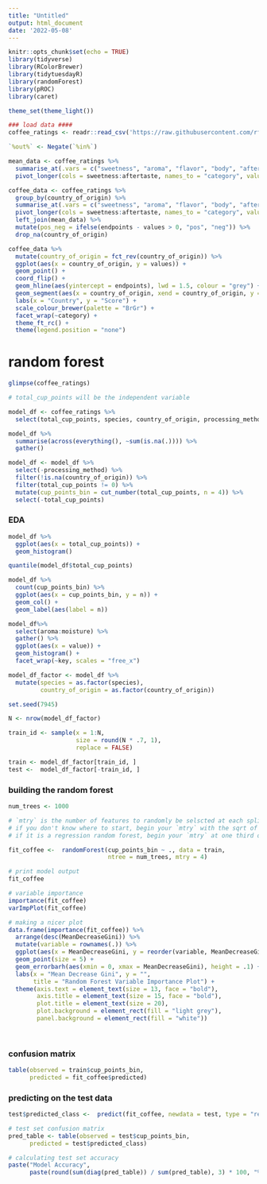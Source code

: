 ```yaml
---
title: "Untitled"
output: html_document
date: '2022-05-08'
---
```


```r
knitr::opts_chunk$set(echo = TRUE)
library(tidyverse)
library(RColorBrewer)
library(tidytuesdayR)
library(randomForest)
library(pROC)
library(caret)

theme_set(theme_light())

### load data ####
coffee_ratings <- readr::read_csv('https://raw.githubusercontent.com/rfordatascience/tidytuesday/master/data/2020/2020-07-07/coffee_ratings.csv')

`%out%` <- Negate(`%in%`)


```

```r
mean_data <- coffee_ratings %>%
  summarise_at(.vars = c("sweetness", "aroma", "flavor", "body", "aftertaste"), .funs = c("mean")) %>%
  pivot_longer(cols = sweetness:aftertaste, names_to = "category", values_to = "endpoints")

coffee_data <- coffee_ratings %>%  
  group_by(country_of_origin) %>%  
  summarise_at(.vars = c("sweetness", "aroma", "flavor", "body", "aftertaste"), .funs = c("mean")) %>% 
  pivot_longer(cols = sweetness:aftertaste, names_to = "category", values_to = "values") %>%  
  left_join(mean_data) %>%  
  mutate(pos_neg = ifelse(endpoints - values > 0, "pos", "neg")) %>% 
  drop_na(country_of_origin)

coffee_data %>%  
  mutate(country_of_origin = fct_rev(country_of_origin)) %>% 
  ggplot(aes(x = country_of_origin, y = values)) + 
  geom_point() + 
  coord_flip() + 
  geom_hline(aes(yintercept = endpoints), lwd = 1.5, colour = "grey") + 
  geom_segment(aes(x = country_of_origin, xend = country_of_origin, y = endpoints, yend = values, colour = "pos_neg"), lwd = 1.2) + 
  labs(x = "Country", y = "Score") + 
  scale_colour_brewer(palette = "BrGr") + 
  facet_wrap(~category) + 
  theme_ft_rc() + 
  theme(legend.position = "none") 
```

# random forest

```r
glimpse(coffee_ratings)

# total_cup_points will be the independent variable

model_df <- coffee_ratings %>% 
  select(total_cup_points, species, country_of_origin, processing_method, aroma:moisture)
```

```r
model_df %>%  
  summarise(across(everything(), ~sum(is.na(.)))) %>% 
  gather()

model_df <- model_df %>% 
  select(-processing_method) %>% 
  filter(!is.na(country_of_origin)) %>% 
  filter(total_cup_points != 0) %>% 
  mutate(cup_points_bin = cut_number(total_cup_points, n = 4)) %>% 
  select(-total_cup_points)
```

### EDA

```r
model_df %>%  
  ggplot(aes(x = total_cup_points)) +
  geom_histogram()

quantile(model_df$total_cup_points)

model_df %>%  
  count(cup_points_bin) %>%  
  ggplot(aes(x = cup_points_bin, y = n)) + 
  geom_col() + 
  geom_label(aes(label = n))

model_df%>%
  select(aroma:moisture) %>%
  gather() %>%
  ggplot(aes(x = value)) +
  geom_histogram() +
  facet_wrap(~key, scales = "free_x")
```


```r
model_df_factor <- model_df %>% 
  mutate(species = as.factor(species),
         country_of_origin = as.factor(country_of_origin))

set.seed(7945)

N <- nrow(model_df_factor)

train_id <- sample(x = 1:N, 
                   size = round(N * .7, 1), 
                   replace = FALSE)

train <- model_df_factor[train_id, ]
test <-  model_df_factor[-train_id, ]
```


### building the random forest

```r
num_trees <- 1000

# `mtry` is the number of features to randomly be selscted at each split of the tree
# if you don't know where to start, begin your `mtry` with the sqrt of the number of predictors
# if it is a regression random forest, begin your `mtry` at one third of the number of predictors  

fit_coffee <-  randomForest(cup_points_bin ~ ., data = train, 
                            ntree = num_trees, mtry = 4)

# print model output
fit_coffee

# variable importance
importance(fit_coffee)
varImpPlot(fit_coffee)

# making a nicer plot
data.frame(importance(fit_coffee)) %>% 
  arrange(desc(MeanDecreaseGini)) %>% 
  mutate(variable = rownames(.)) %>% 
  ggplot(aes(x = MeanDecreaseGini, y = reorder(variable, MeanDecreaseGini))) + 
  geom_point(size = 5) + 
  geom_errorbarh(aes(xmin = 0, xmax = MeanDecreaseGini), height = .1) + 
  labs(x = "Mean Decrease Gini", y = "", 
       title = "Random Forest Variable Importance Plot") + 
  theme(axis.text = element_text(size = 13, face = "bold"), 
        axis.title = element_text(size = 15, face = "bold"), 
        plot.title = element_text(size = 20), 
        plot.background = element_rect(fill = "light grey"), 
        panel.background = element_rect(fill = "white"))
  
  
```


### confusion matrix

```r
table(observed = train$cup_points_bin, 
      predicted = fit_coffee$predicted)
```

### predicting on the test data 

```r
test$predicted_class <-  predict(fit_coffee, newdata = test, type = "response")

# test set confusion matrix
pred_table <- table(observed = test$cup_points_bin, 
      predicted = test$predicted_class)

# calculating test set accuracy 
paste("Model Accuracy", 
      paste(round(sum(diag(pred_table)) / sum(pred_table), 3) * 100, "%", sep = ""), sep = "=")
```

